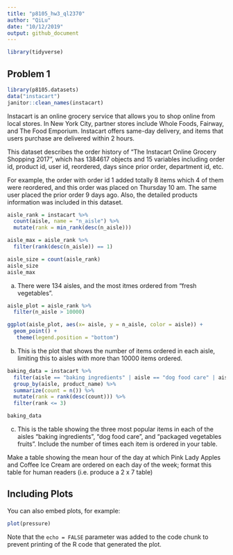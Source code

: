 ```yaml
---
title: "p8105_hw3_ql2370"
author: "QiLu"
date: "10/12/2019"
output: github_document
---
```


```r
library(tidyverse)
```


## Problem 1

```r
library(p8105.datasets)
data("instacart")
janitor::clean_names(instacart)
```

Instacart is an online grocery service that allows you to shop online from local stores. In New York City, partner stores include Whole Foods, Fairway, and The Food Emporium. Instacart offers same-day delivery, and items that users purchase are delivered within 2 hours.
  
This dataset describes the order history of  “The Instacart Online Grocery Shopping 2017”, which has 1384617 objects and 15 variables including order id, product id, user id, reordered, days since prior order, department id, etc.  
  
For example, the order with order id 1 added totally 8 items which 4 of them were reordered, and this order was placed on Thursday 10 am. The same user placed the prior order 9 days ago. Also, the detailed products information was included in this dataset.


```r

aisle_rank = instacart %>%
  count(aisle, name = "n_aisle") %>% 
  mutate(rank = min_rank(desc(n_aisle)))

aisle_max = aisle_rank %>% 
  filter(rank(desc(n_aisle)) == 1)

aisle_size = count(aisle_rank)
aisle_size
aisle_max
```
  
  a) There were 134 aisles, and the most itmes ordered from "fresh vegetables".
  
```r

aisle_plot = aisle_rank %>% 
  filter(n_aisle > 10000)

ggplot(aisle_plot, aes(x= aisle, y = n_aisle, color = aisle)) + 
  geom_point() +
   theme(legend.position = "bottom")
```
  
  b) This is the plot that shows the number of items ordered in each aisle, limiting this to aisles with more than 10000 items ordered.



```r
baking_data = instacart %>% 
  filter(aisle == "baking ingredients" | aisle == "dog food care" | aisle == "packaged vegetables fruits") %>% 
  group_by(aisle, product_name) %>% 
  summarize(count = n()) %>% 
  mutate(rank = rank(desc(count))) %>% 
  filter(rank <= 3)

baking_data

```
  
  c) This is the table showing the three most popular items in each of the aisles “baking ingredients”, “dog food care”, and “packaged vegetables fruits”. Include the number of times each item is ordered in your table.
  
  
  
  
Make a table showing the mean hour of the day at which Pink Lady Apples and Coffee Ice Cream are ordered on each day of the week; format this table for human readers (i.e. produce a 2 x 7 table)





## Including Plots

You can also embed plots, for example:

```r
plot(pressure)
```

Note that the `echo = FALSE` parameter was added to the code chunk to prevent printing of the R code that generated the plot.
